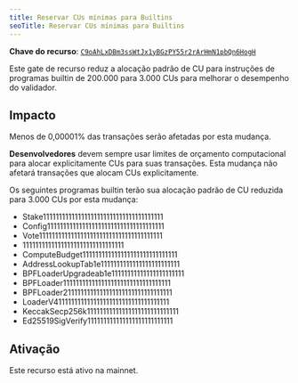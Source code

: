 ```yaml
---
title: Reservar CUs mínimas para Builtins
seoTitle: Reservar CUs mínimas para Builtins
---
```


**Chave do recurso**:
[`C9oAhLxDBm3ssWtJx1yBGzPY55r2rArHmN1pbQn6HogH`](https://explorer.solana.com/address/C9oAhLxDBm3ssWtJx1yBGzPY55r2rArHmN1pbQn6HogH)

Este gate de recurso reduz a alocação padrão de CU para instruções de programas
builtin de 200.000 para 3.000 CUs para melhorar o desempenho do validador.

## Impacto

Menos de 0,00001% das transações serão afetadas por esta mudança.

**Desenvolvedores** devem sempre usar limites de orçamento computacional para
alocar explicitamente CUs para suas transações. Esta mudança não afetará
transações que alocam CUs explicitamente.

Os seguintes programas builtin terão sua alocação padrão de CU reduzida para
3.000 CUs por esta mudança:

- Stake11111111111111111111111111111111111111
- Config1111111111111111111111111111111111111
- Vote111111111111111111111111111111111111111
- 11111111111111111111111111111111
- ComputeBudget111111111111111111111111111111
- AddressLookupTab1e1111111111111111111111111
- BPFLoaderUpgradeab1e11111111111111111111111
- BPFLoader1111111111111111111111111111111111
- BPFLoader2111111111111111111111111111111111
- LoaderV411111111111111111111111111111111111
- KeccakSecp256k11111111111111111111111111111
- Ed25519SigVerify111111111111111111111111111

## Ativação

Este recurso está ativo na mainnet.

